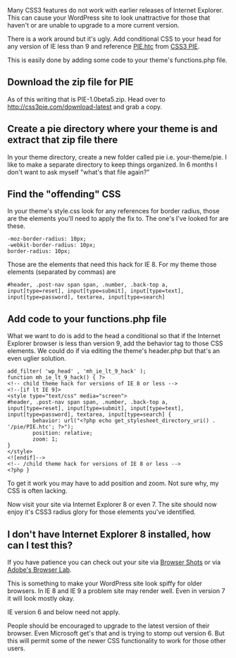 {{Draft}}

Many CSS3 features do not work with earlier releases of Internet Explorer. This can cause your WordPress site to look unattractive for those that haven't or are unable to upgrade to a more current version.

There is a work around but it's ugly. Add conditional CSS to your head for any version of IE less than 9 and reference [http://css3pie.com/download-latest PIE.htc] from [http://css3pie.com/ CSS3 PIE].

This is easily done by adding some code to your theme's functions.php file.

== Download the zip file for PIE ==

As of this writing that is PIE-1.0beta5.zip. Head over to http://css3pie.com/download-latest and grab a copy.

== Create a pie directory where your theme is and extract that zip file there ==

In your theme directory, create a new folder called pie i.e. your-theme/pie. I like to make a separate directory to keep things organized. In 6 months I don't want to ask myself "what's that file again?"

== Find the "offending" CSS ==

In your theme's style.css look for any references for border radius, those are the elements you'll need to apply the fix to. The one's I've looked for are these.

<pre>-moz-border-radius: 10px;
-webkit-border-radius: 10px;
border-radius: 10px;
</pre>

Those are the elements that need this hack for IE 8. For my theme those elements (separated by commas) are

<pre>#header, .post-nav span span, .number, .back-top a,
input[type=reset], input[type=submit], input[type=text],
input[type=password], textarea, input[type=search]
</pre>

== Add code to your functions.php file ==

What we want to do is add to the head a conditional so that if the Internet Explorer browser is less than version 9, add the behavior tag to those CSS elements. We could do if via editing the theme's header.php but that's an even uglier solution.

<pre>add_filter( 'wp_head' , 'mh_ie_lt_9_hack' );
function mh_ie_lt_9_hack() { ?>
<!-- child theme hack for versions of IE 8 or less -->
<!--[if lt IE 9]>
<style type="text/css" media="screen">
#header, .post-nav span span, .number, .back-top a,
input[type=reset], input[type=submit], input[type=text],
input[type=password], textarea, input[type=search] {
        behavior: url("<?php echo get_stylesheet_directory_uri() . '/pie/PIE.htc'; ?>");
        position: relative;
        zoom: 1;
}
</style>
<![endif]-->
<!-- /child theme hack for versions of IE 8 or less -->
<?php }
</pre>

To get it work you may have to add position and zoom. Not sure why, my CSS is often lacking.

Now visit your site via Internet Explorer 8 or even 7. The site should now enjoy it's CSS3 radius glory for those elements you've identified.

== I don't have Internet Explorer 8 installed, how can I test this? ==

If you have patience you can check out your site via [http://browsershots.org/ Browser Shots] or via [https://browserlab.adobe.com/ Adobe's Browser Lab].

This is something to make your WordPress site look spiffy for older browsers. In IE 8 and IE 9 a problem site may render well. Even in version 7 it will look mostly okay. 

IE version 6 and below need not apply.

People should be encouraged to upgrade to the latest version of their browser. Even Microsoft get's that and is trying to stomp out version 6. But this will permit some of the newer CSS functionality to work for those other users.